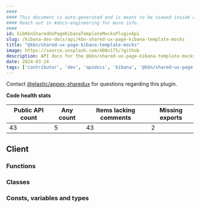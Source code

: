 ```yaml
---
####
#### This document is auto-generated and is meant to be viewed inside our experimental, new docs system.
#### Reach out in #docs-engineering for more info.
####
id: kibKbnSharedUxPageKibanaTemplateMocksPluginApi
slug: /kibana-dev-docs/api/kbn-shared-ux-page-kibana-template-mocks
title: "@kbn/shared-ux-page-kibana-template-mocks"
image: https://source.unsplash.com/400x175/?github
description: API docs for the @kbn/shared-ux-page-kibana-template-mocks plugin
date: 2024-03-24
tags: ['contributor', 'dev', 'apidocs', 'kibana', '@kbn/shared-ux-page-kibana-template-mocks']
---
```




Contact [@elastic/appex-sharedux](https://github.com/orgs/elastic/teams/appex-sharedux) for questions regarding this plugin.

**Code health stats**

| Public API count  | Any count | Items lacking comments | Missing exports |
|-------------------|-----------|------------------------|-----------------|
| 43 | 5 | 43 | 2 |

## Client

### Functions
<DocDefinitionList data={kbnSharedUxPageKibanaTemplateMocksObj.client.functions}/>

### Classes
<DocDefinitionList data={kbnSharedUxPageKibanaTemplateMocksObj.client.classes}/>

### Consts, variables and types
<DocDefinitionList data={kbnSharedUxPageKibanaTemplateMocksObj.client.misc}/>

